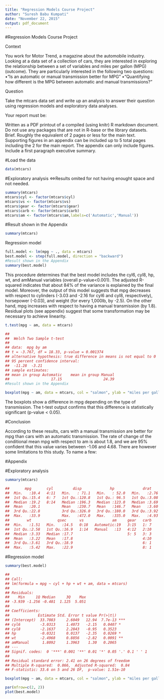 ```yaml
---
title: "Regression Models Course Project"
author: "Suresh Babu Kumpati"
date: "November 22, 2015"
output: pdf_document
---
```


#Regression Models Course Project

Context

You work for Motor Trend, a magazine about the automobile industry. Looking at a data set of a collection of cars, they are interested in exploring the relationship between a set of variables and miles per gallon (MPG) (outcome). They are particularly interested in the following two questions:
•“Is an automatic or manual transmission better for MPG”
•“Quantifying how different is the MPG between automatic and manual transmissions?”

Question

Take the mtcars data set and write up an analysis to answer their question using regression models and exploratory data analyses.

Your report must be:

Written as a PDF printout of a compiled (using knitr) R markdown document. Do not use any packages that are not in R-base or the library datasets. Brief. Roughly the equivalent of 2 pages or less for the main text. Supporting figures in an appendix can be included up to 5 total pages including the 2 for the main report. The appendix can only include figures. Include a first paragraph executive summary.

#Load the data
```r
data(mtcars)
```
#Exploratory analysis
<=>Results omited for not having enought space and not needed.
```r
summary(mtcars)
mtcars$cyl <- factor(mtcars$cyl)
mtcars$vs <- factor(mtcars$vs)
mtcars$gear <- factor(mtcars$gear)
mtcars$carb <- factor(mtcars$carb)
mtcars$am <- factor(mtcars$am,labels=c('Automatic','Manual'))
```
#Result shown in the Appendix
```r
summary(mtcars)
```
Regression model
```r
full.model <- lm(mpg ~ ., data = mtcars)
best.model <- step(full.model, direction = "backward")
#Result shown in the Appendix
summary(best.model)
```
This procedure determines that the best model includes the cyl6, cyl8, hp, wt, and amManual variables (overall p-value<0.001). The adjusted R-squared indicates that about 84% of the variance is explained by the final model. Moreover, the output of this model suggests that mpg decreases with respect to cylinders (-3.03 and -2.16 for cyl6 and cyl8, respectively), horsepower (-0.03), and weight (for every 1,000lb, by -2.5). On the other hand, mpg increases with respect to having a manual transmission (by 1.8). Residual plots (see appendix) suggest that some transformation may be necessary to achieve linearity.
```r
t.test(mpg ~ am, data = mtcars)

## 
##  Welch Two Sample t-test
## 
## data:  mpg by am
## t = -3.767, df = 18.33, p-value = 0.001374
## alternative hypothesis: true difference in means is not equal to 0
## 95 percent confidence interval:
##  -11.28  -3.21
## sample estimates:
## mean in group Automatic    mean in group Manual 
##                   17.15                   24.39
#Result shown in the Appendix
```
```r
boxplot(mpg ~ am, data = mtcars, col = "salmon", ylab = "miles per gallon")
```
The boxplots show a difference in mpg depending on the type of transmission. The t-test output confirms that this difference is statistically significant (p-value < 0.05).

#Conclusion

According to these results, cars with a manual transmission are better for mpg than cars with an automatic transmission. The rate of change of the conditional mean mpg with respect to am is about 1.8, and we are 95% confident that this value varies between -1.06 and 4.68. There are however some limitations to this study. To name a few:


#Appendix

#Exploratory analysis
```r
summary(mtcars)

##       mpg       cyl         disp             hp             drat     
##  Min.   :10.4   4:11   Min.   : 71.1   Min.   : 52.0   Min.   :2.76  
##  1st Qu.:15.4   6: 7   1st Qu.:120.8   1st Qu.: 96.5   1st Qu.:3.08  
##  Median :19.2   8:14   Median :196.3   Median :123.0   Median :3.69  
##  Mean   :20.1          Mean   :230.7   Mean   :146.7   Mean   :3.60  
##  3rd Qu.:22.8          3rd Qu.:326.0   3rd Qu.:180.0   3rd Qu.:3.92  
##  Max.   :33.9          Max.   :472.0   Max.   :335.0   Max.   :4.93  
##        wt            qsec      vs             am     gear   carb  
##  Min.   :1.51   Min.   :14.5   0:18   Automatic:19   3:15   1: 7  
##  1st Qu.:2.58   1st Qu.:16.9   1:14   Manual   :13   4:12   2:10  
##  Median :3.33   Median :17.7                         5: 5   3: 3  
##  Mean   :3.22   Mean   :17.8                                4:10  
##  3rd Qu.:3.61   3rd Qu.:18.9                                6: 1  
##  Max.   :5.42   Max.   :22.9                                8: 1
```
#Regression model
```r
summary(best.model)

## 
## Call:
## lm(formula = mpg ~ cyl + hp + wt + am, data = mtcars)
## 
## Residuals:
##    Min     1Q Median     3Q    Max 
## -3.939 -1.256 -0.401  1.125  5.051 
## 
## Coefficients:
##             Estimate Std. Error t value Pr(>|t|)    
## (Intercept)  33.7083     2.6049   12.94  7.7e-13 ***
## cyl6         -3.0313     1.4073   -2.15   0.0407 *  
## cyl8         -2.1637     2.2843   -0.95   0.3523    
## hp           -0.0321     0.0137   -2.35   0.0269 *  
## wt           -2.4968     0.8856   -2.82   0.0091 ** 
## amManual      1.8092     1.3963    1.30   0.2065    
## ---
## Signif. codes:  0 '***' 0.001 '**' 0.01 '*' 0.05 '.' 0.1 ' ' 1
## 
## Residual standard error: 2.41 on 26 degrees of freedom
## Multiple R-squared:  0.866,  Adjusted R-squared:  0.84 
## F-statistic: 33.6 on 5 and 26 DF,  p-value: 1.51e-10
```
```r
boxplot(mpg ~ am, data = mtcars, col = "salmon", ylab = "miles per gallon")
```
```r
par(mfrow=c(2, 2))
plot(best.model)
```

